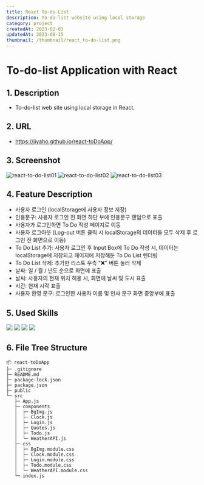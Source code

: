```yaml
---
title: React To-do List
description: To-do-list website using local storage
category: project
createdAt: 2023-02-03
updatedAt: 2023-08-15
thumbnail: /thumbnail/react_to-do-list.png
---
```


# To-do-list Application with React

## 1. Description

- To-do-list web site using local storage in React.

## 2. URL

- https://jiyaho.github.io/react-toDoApp/

## 3. Screenshot

<img src="https://i.ibb.co/VS9G0MF/react-to-do-list01.png" alt="react-to-do-list01" border="0" />
<img src="https://i.ibb.co/BtLpP0s/react-to-do-list02.png" alt="react-to-do-list02" border="0" />
<img src="https://i.ibb.co/0mxXsmX/react-to-do-list03.png" alt="react-to-do-list03" border="0" />

## 4. Feature Description

- 사용자 로그인 (localStorage에 사용자 정보 저장)
- 인용문구: 사용자 로그인 전 화면 하단 부에 인용문구 랜덤으로 표출
- 사용자가 로그인하면 To Do 작성 페이지로 이동
- 사용자 로그아웃 (Log-out 버튼 클릭 시 localStorage의 데이터들 모두 삭제 후 로그인 전 화면으로 이동)
- To Do List 추가: 사용자 로그인 후 Input Box에 To Do 작성 시, 데이터는 localStorage에 저장되고 페이지에 저장해둔 To Do List 렌더링
- To Do List 삭제: 추가한 리스트 우측 "❌" 버튼 눌러 삭제
- 날짜: 일 / 월 / 년도 순으로 화면에 표출
- 날씨: 사용자의 현재 위치 허용 시, 화면에 날씨 및 도시 표출
- 시간: 현재 시각 표출
- 사용자 환영 문구: 로그인한 사용자 이름 및 인사 문구 화면 중앙부에 표출

## 5. Used Skills

<div style={{ display: 'flex', flexDirection: 'row', gap: '4px' }}>
  <img src="https://img.shields.io/badge/React-61DAFB?style=for-the-badge&logo=React&logoColor=black" />
  <img src="https://img.shields.io/badge/JavaScript-F7DF1E?style=for-the-badge&logo=JavaScript&logoColor=black" />
  <img src="https://img.shields.io/badge/CSS Modules-000000?style=for-the-badge&logo=CSS Modules&logoColor=white" />
  <img src="https://img.shields.io/badge/Local Storage-000000?style=for-the-badge&logo=Local Storage&logoColor=black" />
</div>

## 6. File Tree Structure

```
📦 react-toDoApp
├─ .gitignore
├─ README.md
├─ package-lock.json
├─ package.json
├─ public
└─ src
   ├─ App.js
   ├─ components
   │  ├─ BgImg.js
   │  ├─ Clock.js
   │  ├─ Login.js
   │  ├─ Quotes.js
   │  ├─ Todo.js
   │  └─ WeatherAPI.js
   ├─ css
   │  ├─ BgImg.module.css
   │  ├─ Clock.module.css
   │  ├─ Login.module.css
   │  ├─ Todo.module.css
   │  └─ WeatherAPI.module.css
   └─ index.js
```
